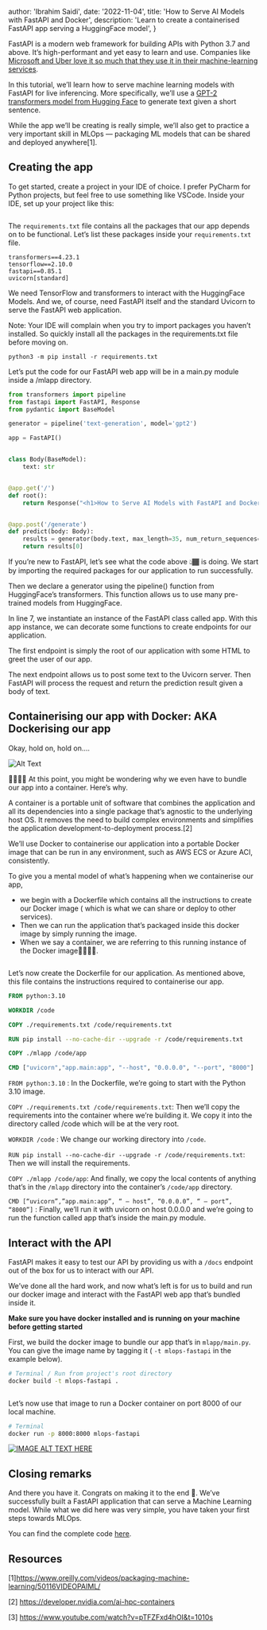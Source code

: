 
  author: 'Ibrahim Saidi',
  date: '2022-11-04',
  title: 'How to Serve AI Models with FastAPI and Docker',
  description:
    'Learn to create a containerised FastAPI app serving a HuggingFace model',
}


FastAPI is a modern web framework for building APIs with Python 3.7 and above.
It’s high-performant and yet easy to learn and use. Companies like [Microsoft
and Uber love it so much that they use it in their machine-learning services](https://fastapi.tiangolo.com/).

In this tutorial, we’ll learn how to serve machine learning models with FastAPI for
live inferencing. More specifically, we’ll use a [GPT-2 transformers model from Hugging
Face](https://huggingface.co/gpt2?text=My+name+is+Mariama%2C+my+favorite) to generate text given a short sentence.

While the app we’ll be creating is really simple, we’ll also get to practice a very
important skill in MLOps — packaging ML models that can be shared and deployed anywhere[1].

## Creating the app
To get started, create a project in your IDE of choice. I prefer PyCharm for Python projects,
but feel free to use something like VSCode. Inside your IDE, set up your project like this:

<Image src={projectSetup} alt="" />

The `requirements.txt` file contains all the packages that our app depends on to be functional.
Let’s list these packages inside your `requirements.txt` file.

```text
transformers==4.23.1
tensorflow==2.10.0
fastapi==0.85.1
uvicorn[standard]
```
We need TensorFlow and transformers to interact with the HuggingFace Models. And we, of course,
need FastAPI itself and the standard Uvicorn to serve the FastAPI web application.

Note: Your IDE will complain when you try to import packages you haven’t installed. So quickly
install all the packages in the requirements.txt file before moving on.

```python3 -m pip install -r requirements.txt```

Let’s put the code for our FastAPI web app will be in a main.py module inside a /mlapp directory.

```python
from transformers import pipeline
from fastapi import FastAPI, Response
from pydantic import BaseModel

generator = pipeline('text-generation', model='gpt2')

app = FastAPI()


class Body(BaseModel):
    text: str


@app.get('/')
def root():
    return Response("<h1>How to Serve AI Models with FastAPI and Docker</h1>")


@app.post('/generate')
def predict(body: Body):
    results = generator(body.text, max_length=35, num_return_sequences=1)
    return results[0]
```
If you’re new to FastAPI, let’s see what the code above 👆🏾 is doing. We start by importing
the required packages for our application to run successfully.

Then we declare a generator using the pipeline() function from HuggingFace’s transformers.
This function allows us to use many pre-trained models from HuggingFace.

In line 7, we instantiate an instance of the FastAPI class called app.
With this app instance, we can decorate some functions to create endpoints for our application.

The first endpoint is simply the root of our application with some HTML to greet the user of our app.

The next endpoint allows us to post some text to the Uvicorn server. Then FastAPI will process the request
and return the prediction result given a body of text.

## Containerising our app with Docker: AKA Dockerising our app
Okay, hold on, hold on….

![Alt Text](https://giphy.com/gifs/abcnetwork-hold-up-wait-a-minute-xULW8MYvpNOfMXfDH2)

🤔🤷🏾‍♂ ️At this point, you might be wondering why we even have to bundle our app into a container. Here’s why.

A container is a portable unit of software that combines the application and all its dependencies into a single package
that’s agnostic to the underlying host OS. It removes the need to build complex environments and simplifies the application
development-to-deployment process.[2]

We’ll use Docker to containerise our application into a portable Docker image that can be run in any environment, such as
AWS ECS or Azure ACI, consistently.

To give you a mental model of what’s happening when we containerise our app,

- we begin with a Dockerfile which contains all the instructions to create our Docker image ( which is what we can share or deploy to other services).
- Then we can run the application that’s packaged inside this docker image by simply running the image.
- When we say a container, we are referring to this running instance of the Docker image👍🏾👌🏾.

<Image src={dockerFile} alt="" />

Let’s now create the Dockerfile for our application. As mentioned above, this file contains the instructions required to containerise our app.

```Dockerfile
FROM python:3.10

WORKDIR /code

COPY ./requirements.txt /code/requirements.txt

RUN pip install --no-cache-dir --upgrade -r /code/requirements.txt

COPY ./mlapp /code/app

CMD ["uvicorn","app.main:app", "--host", "0.0.0.0", "--port", "8000"]
```

`FROM python:3.10` : In the Dockerfile, we’re going to start with the Python 3.10 image.

`COPY ./requirements.txt /code/requirements.txt`: Then we’ll copy the requirements into the container where we’re building it.
We copy it into the directory called /code which will be at the very root.

`WORKDIR /code` : We change our working directory into `/code`.

`RUN pip install --no-cache-dir --upgrade -r /code/requirements.txt`: Then we will install the requirements.

`COPY ./mlapp /code/app`: And finally, we copy the local contents of anything that’s in the `/mlapp` directory into the container’s `/code/app` directory.

`CMD [“uvicorn”,”app.main:app”, “ — host”, “0.0.0.0”, “ — port”, “8000”]` : Finally, we’ll run it with uvicorn on host 0.0.0.0 and
we’re going to run the function called app that’s inside the main.py module.

## Interact with the API

FastAPI makes it easy to test our API by providing us with a `/docs` endpoint out of the box for us to interact with our API.

We’ve done all the hard work, and now what’s left is for us to build and run our docker image and interact with the FastAPI web app that’s bundled inside it.

**Make sure you have docker installed and is running on your machine before getting started**

First, we build the docker image to bundle our app that’s in `mlapp/main.py`.
You can give the image name by tagging it ( `-t mlops-fastapi` in the example below).

```bash
# Terminal / Run from project's root directory
docker build -t mlops-fastapi .
````
<Image src={dockerBuilding} alt="" />

Let’s now use that image to run a Docker container on port 8000 of our local machine.

```bash
# Terminal
docker run -p 8000:8000 mlops-fastapi
````
[![IMAGE ALT TEXT HERE](http://img.youtube.com/vi/9iRAN1OpYd8/0.jpg)](http://www.youtube.com/watch?v=9iRAN1OpYd8)

## Closing remarks
And there you have it. Congrats on making it to the end 🥳.
We’ve successfully built a FastAPI application that can serve a Machine Learning model.
While what we did here was very simple, you have taken your first steps towards MLOps.

You can find the complete code [here](https://github.com/Saidiibrahim/FastAPI-Docker).

## Resources
[1]https://www.oreilly.com/videos/packaging-machine-learning/50116VIDEOPAIML/

[2] https://developer.nvidia.com/ai-hpc-containers

[3] https://www.youtube.com/watch?v=pTFZFxd4hOI&t=1010s